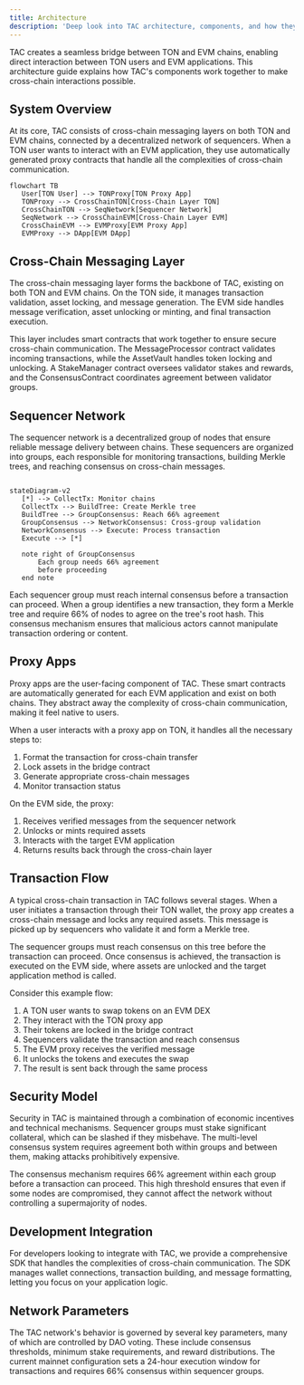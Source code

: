 ```yaml
---
title: Architecture
description: 'Deep look into TAC architecture, components, and how they work together'
---
```


TAC creates a seamless bridge between TON and EVM chains, enabling direct interaction between TON users and EVM applications. This architecture guide explains how TAC's components work together to make cross-chain interactions possible.

## System Overview 

At its core, TAC consists of cross-chain messaging layers on both TON and EVM chains, connected by a decentralized network of sequencers. When a TON user wants to interact with an EVM application, they use automatically generated proxy contracts that handle all the complexities of cross-chain communication.

```mermaid
flowchart TB
   User[TON User] --> TONProxy[TON Proxy App]
   TONProxy --> CrossChainTON[Cross-Chain Layer TON]
   CrossChainTON --> SeqNetwork[Sequencer Network]
   SeqNetwork --> CrossChainEVM[Cross-Chain Layer EVM]
   CrossChainEVM --> EVMProxy[EVM Proxy App]
   EVMProxy --> DApp[EVM DApp]
```

## Cross-Chain Messaging Layer

The cross-chain messaging layer forms the backbone of TAC, existing on both TON and EVM chains. On the TON side, it manages transaction validation, asset locking, and message generation. The EVM side handles message verification, asset unlocking or minting, and final transaction execution.

This layer includes smart contracts that work together to ensure secure cross-chain communication. The MessageProcessor contract validates incoming transactions, while the AssetVault handles token locking and unlocking. A StakeManager contract oversees validator stakes and rewards, and the ConsensusContract coordinates agreement between validator groups.

## Sequencer Network

The sequencer network is a decentralized group of nodes that ensure reliable message delivery between chains. These sequencers are organized into groups, each responsible for monitoring transactions, building Merkle trees, and reaching consensus on cross-chain messages.

```mermaid

stateDiagram-v2
   [*] --> CollectTx: Monitor chains
   CollectTx --> BuildTree: Create Merkle tree
   BuildTree --> GroupConsensus: Reach 66% agreement
   GroupConsensus --> NetworkConsensus: Cross-group validation
   NetworkConsensus --> Execute: Process transaction
   Execute --> [*]
   
   note right of GroupConsensus
       Each group needs 66% agreement
       before proceeding
   end note
```

Each sequencer group must reach internal consensus before a transaction can proceed. When a group identifies a new transaction, they form a Merkle tree and require 66% of nodes to agree on the tree's root hash. This consensus mechanism ensures that malicious actors cannot manipulate transaction ordering or content.

## Proxy Apps

Proxy apps are the user-facing component of TAC. These smart contracts are automatically generated for each EVM application and exist on both chains. They abstract away the complexity of cross-chain communication, making it feel native to users.

When a user interacts with a proxy app on TON, it handles all the necessary steps to:
1. Format the transaction for cross-chain transfer
2. Lock assets in the bridge contract
3. Generate appropriate cross-chain messages
4. Monitor transaction status

On the EVM side, the proxy:
1. Receives verified messages from the sequencer network
2. Unlocks or mints required assets
3. Interacts with the target EVM application
4. Returns results back through the cross-chain layer

## Transaction Flow

A typical cross-chain transaction in TAC follows several stages. When a user initiates a transaction through their TON wallet, the proxy app creates a cross-chain message and locks any required assets. This message is picked up by sequencers who validate it and form a Merkle tree.

The sequencer groups must reach consensus on this tree before the transaction can proceed. Once consensus is achieved, the transaction is executed on the EVM side, where assets are unlocked and the target application method is called.

Consider this example flow:
1. A TON user wants to swap tokens on an EVM DEX
2. They interact with the TON proxy app
3. Their tokens are locked in the bridge contract
4. Sequencers validate the transaction and reach consensus
5. The EVM proxy receives the verified message
6. It unlocks the tokens and executes the swap
7. The result is sent back through the same process

## Security Model

Security in TAC is maintained through a combination of economic incentives and technical mechanisms. Sequencer groups must stake significant collateral, which can be slashed if they misbehave. The multi-level consensus system requires agreement both within groups and between them, making attacks prohibitively expensive.

The consensus mechanism requires 66% agreement within each group before a transaction can proceed. This high threshold ensures that even if some nodes are compromised, they cannot affect the network without controlling a supermajority of nodes.

## Development Integration

For developers looking to integrate with TAC, we provide a comprehensive SDK that handles the complexities of cross-chain communication. The SDK manages wallet connections, transaction building, and message formatting, letting you focus on your application logic.

## Network Parameters

The TAC network's behavior is governed by several key parameters, many of which are controlled by DAO voting. These include consensus thresholds, minimum stake requirements, and reward distributions. The current mainnet configuration sets a 24-hour execution window for transactions and requires 66% consensus within sequencer groups.
